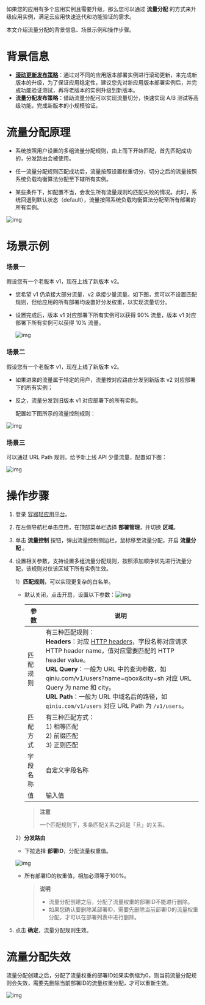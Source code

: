 如果您的应用有多个应用实例且需要升级，那么您可以通过 **流量分配** 的方式来升级应用实例，满足云应用快速迭代和功能验证的需求。

本文介绍流量分配的背景信息、场景示例和操作步骤。



# **背景信息**

- [**滚动更新发布策略**](/qapp/development_guidelines/12329/scroll-to-update)：通过对不同的应用版本部署实例进行滚动更新，来完成新版本的升级，为了保证应用稳定性，建议您先对新应用版本部署实例后，并完成功能验证测试，再将老版本的实例升级到新版本。
- **流量分配发布策略**：借助流量分配可以实现流量切分，快速实现 A/B 测试等高级功能，完成新版本的小规模验证。



# **流量分配原理**

- 系统按照用户设置的多组流量分配规则，由上而下开始匹配，首先匹配成功的，分发路由会被使用。

- 任一流量分配规则匹配成功后，流量按照设置权重切分，切分之后的流量按照系统负载均衡算法分配至下辖所有实例。

- 某些条件下，如配置不当，会发生所有流量规则均匹配失败的情况。此时，系统回退到默认状态（default），流量按照系统负载均衡算法分配至所有部署的所有实例。

![img](https://dora-doc.qiniu.com/image2022-5-19_19-32-8.png)



# **场景示例**

### **场景一**

假设您有一个老版本 v1，现在上线了新版本 v2。

- 您希望 v1 仍承接大部分流量，v2 承接少量流量。如下图，您可以不设置匹配规则，但给应用的所有部署均设置好分发权重，以实现流量切分。

- 设置完成后，版本 v1 对应部署下所有实例可以获得 90% 流量，版本 v1 对应部署下所有实例可以获得 10% 流量。

  ![img](https://dora-doc.qiniu.com/WX20221103-192612%402x.png)



### **场景二**

假设您有一个老版本 v1，现在上线了新版本 v2。

- 如果进来的流量属于特定的用户，流量按对应路由分发到新版本 v2 对应部署下的所有实例；

- 反之，流量分发到旧版本 v1 对应部署下的所有实例。

  配置如下图所示的流量控制规则：

![img](https://dora-doc.qiniu.com/WX20221103-193611%402x.png)



### **场景三**

可以通过 URL Path 规则，给予新上线 API 少量流量，配置如下图：

![img](https://dora-doc.qiniu.com/WX20221103-193754%402x.png)



# **操作步骤**

1. 登录 [容器轻应用平台](https://portal.qiniu.com/dora/qapp)。

2. 在左侧导航栏单击应用，在顶部菜单栏选择 **部署管理**，并切换 **区域**。

3. 单击 **流量控制**  按钮，弹出流量控制侧边栏，鼠标移至流量分配，开启 **流量分配** 。

4. 设置相关参数，支持设置多组流量分配规则，按照添加顺序优先进行流量分配，该规则对仅该区域下所有实例生效。

   1）**匹配规则**，可以实现更复杂的白名单。

   - 默认关闭，点击开启，设置以下参数：![img](https://dora-doc.qiniu.com/WX20221103-194033%402x.png)

     | 参数     | 说明                                                         |
     | -------- | ------------------------------------------------------------ |
     | 匹配规则 | 有三种匹配规则：<br/>**Headers**：对应 [HTTP headers](https://developer.mozilla.org/en-US/docs/Web/HTTP/Headers)，字段名称对应请求 HTTP header name，值对应需要匹配的  HTTP header  value。<br>**URL Query**：一般为 URL 中的查询参数，如 qiniu.com/v1/users?name=qbox&city=sh 对应 URL Query 为 name 和 city。<br/>**URL Path**：一般为 URL 中域名后的路径，如 `qiniu.com/v1/users` 对应 URL Path 为 `/v1/users`。 |
     | 匹配方式 | 有三种匹配方式：<br/>1) 相等匹配<br/>2) 前缀匹配<br/>3) 正则匹配 |
     | 字段名称 | 自定义字段名称                                               |
     | 值       | 输入值                                                       |

     > **注意**
     >
     > 一个匹配规则下，多条匹配关系之间是「且」的关系。

     

   2）**分发路由**

   - 下拉选择 **部署ID**，分配流量权重值。

   ![img](https://dora-doc.qiniu.com/WX20221103-195033%402x.png)

   - 所有部署ID的权重值，相加必须等于100%。

     > **说明**
     >
     > - 流量分配创建之后，分配了流量权重的部署ID不能进行删除。
     > - 如果您确认要删除某部署ID，需要先删除当前部署ID的流量权重分配，才可以在部署列表中进行删除。



5. 点击 **确定**，流量分配规则生效。

    



# **流量分配失效**

流量分配创建之后，分配了流量权重的部署ID如果实例缩为0，则当前流量分配规则会失效，需要先删除当前部署ID的流量权重分配，才可以重新生效。

![img](https://dora-doc.qiniu.com/WX20221103-195143%402x.png)







